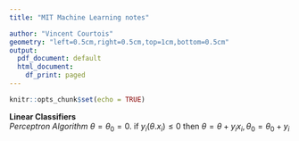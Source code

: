 ```yaml
---
title: "MIT Machine Learning notes"

author: "Vincent Courtois"
geometry: "left=0.5cm,right=0.5cm,top=1cm,bottom=0.5cm"
output:
  pdf_document: default
  html_document:
    df_print: paged
---
```


```r
knitr::opts_chunk$set(echo = TRUE)
```
**Linear Classifiers**  
_Perceptron Algorithm_ $\theta=\theta_0=0.$ if $y_i(\theta.x_i)\le0$ then $\theta=\theta+y_ix_i, \theta_0=\theta_0+y_i$  
